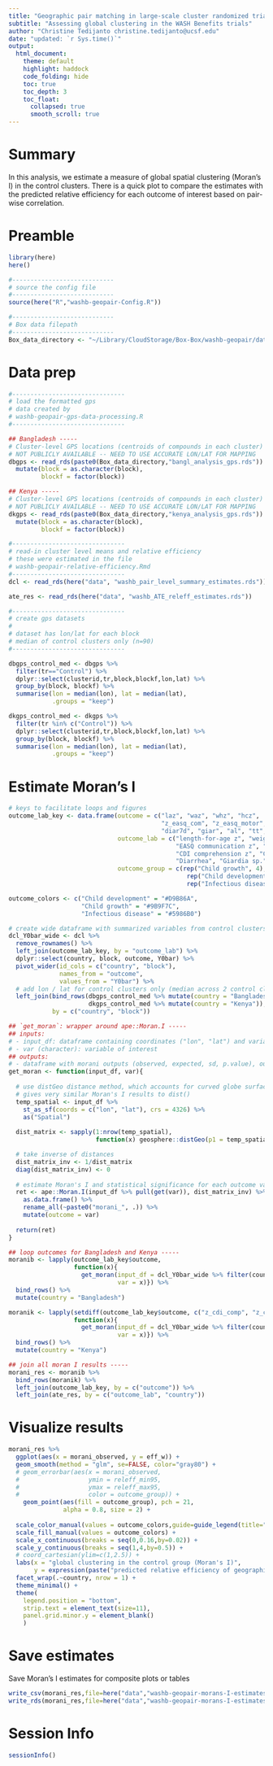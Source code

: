 ```yaml
---
title: "Geographic pair matching in large-scale cluster randomized trials"
subtitle: "Assessing global clustering in the WASH Benefits trials"
author: "Christine Tedijanto christine.tedijanto@ucsf.edu"
date: "updated: `r Sys.time()`"
output: 
  html_document:
    theme: default
    highlight: haddock
    code_folding: hide
    toc: true
    toc_depth: 3
    toc_float:
      collapsed: true
      smooth_scroll: true
---
```


# Summary

In this analysis, we estimate a measure of global spatial clustering (Moran's I) in the control clusters. There is a quick plot to compare the estimates with the predicted relative efficiency for each outcome of interest based on pair-wise correlation.

# Preamble

```r
library(here)
here()

#----------------------------
# source the config file
#----------------------------
source(here("R","washb-geopair-Config.R"))

#----------------------------
# Box data filepath
#----------------------------
Box_data_directory <- "~/Library/CloudStorage/Box-Box/washb-geopair/data/final/"
```

# Data prep

```r
#-------------------------------
# load the formatted gps
# data created by
# washb-geopair-gps-data-processing.R
#-------------------------------

## Bangladesh -----
# Cluster-level GPS locations (centroids of compounds in each cluster)
# NOT PUBLICLY AVAILABLE -- NEED TO USE ACCURATE LON/LAT FOR MAPPING
dbgps <- read_rds(paste0(Box_data_directory,"bangl_analysis_gps.rds")) %>%
  mutate(block = as.character(block),
         blockf = factor(block))

## Kenya -----
# Cluster-level GPS locations (centroids of compounds in each cluster)
# NOT PUBLICLY AVAILABLE -- NEED TO USE ACCURATE LON/LAT FOR MAPPING
dkgps <- read_rds(paste0(Box_data_directory,"kenya_analysis_gps.rds")) %>%
  mutate(block = as.character(block),
         blockf = factor(block))
```

```r
#-------------------------------
# read-in cluster level means and relative efficiency
# these were estimated in the file
# washb-geopair-relative-efficiency.Rmd
#-------------------------------
dcl <- read_rds(here("data", "washb_pair_level_summary_estimates.rds")) 

ate_res <- read_rds(here("data", "washb_ATE_releff_estimates.rds"))
```

```r
#-------------------------------
# create gps datasets
# 
# dataset has lon/lat for each block
# median of control clusters only (n=90)
#-------------------------------

dbgps_control_med <- dbgps %>%
  filter(tr=="Control") %>%
  dplyr::select(clusterid,tr,block,blockf,lon,lat) %>% 
  group_by(block, blockf) %>%
  summarise(lon = median(lon), lat = median(lat),
            .groups = "keep")

dkgps_control_med <- dkgps %>%
  filter(tr %in% c("Control")) %>%
  dplyr::select(clusterid,tr,block,blockf,lon,lat) %>% 
  group_by(block, blockf) %>%
  summarise(lon = median(lon), lat = median(lat),
            .groups = "keep")
```

# Estimate Moran's I

```r
# keys to facilitate loops and figures
outcome_lab_key <- data.frame(outcome = c("laz", "waz", "whz", "hcz",
                                          "z_easq_com", "z_easq_motor", "z_easq_pers", "z_cdi_comp", "z_cdi_expr",
                                          "diar7d", "giar", "al", "tt", "hw"),
                              outcome_lab = c("length-for-age z", "weight-for-age z", "weight-for-height z", "head circumference z",
                                              "EASQ communication z", "EASQ gross motor z", "EASQ personal-social z",
                                              "CDI comprehension z", "CDI expression z",
                                              "Diarrhea", "Giardia sp.", "Ascaris sp.", "Trichuris sp.", "Hookworm"),
                              outcome_group = c(rep("Child growth", 4),
                                                 rep("Child development", 5),
                                                 rep("Infectious disease", 5)))

outcome_colors <- c("Child development" = "#D9B86A",
                    "Child growth" = "#9B9F7C",
                    "Infectious disease" = "#5986B0")
```

```r
# create wide dataframe with summarized variables from control clusters for each block
dcl_Y0bar_wide <- dcl %>% 
  remove_rownames() %>%
  left_join(outcome_lab_key, by = "outcome_lab") %>% 
  dplyr::select(country, block, outcome, Y0bar) %>% 
  pivot_wider(id_cols = c("country", "block"),
              names_from = "outcome",
              values_from = "Y0bar") %>%
  # add lon / lat for control clusters only (median across 2 control clusters in each block)
  left_join(bind_rows(dbgps_control_med %>% mutate(country = "Bangladesh"),
                      dkgps_control_med %>% mutate(country = "Kenya")),
            by = c("country", "block"))
```

```r
## `get_moran`: wrapper around ape::Moran.I -----
## inputs:
# - input_df: dataframe containing coordinates ("lon", "lat") and variable of interest
# - var (character): variable of interest
## outputs:
# - dataframe with morani outputs (observed, expected, sd, p.value), outcome, and country
get_moran <- function(input_df, var){
  
  # use distGeo distance method, which accounts for curved globe surface
  # gives very similar Moran's I results to dist()
  temp_spatial <- input_df %>%
    st_as_sf(coords = c("lon", "lat"), crs = 4326) %>%
    as("Spatial")
  
  dist_matrix <- sapply(1:nrow(temp_spatial),
                        function(x) geosphere::distGeo(p1 = temp_spatial, p2 = temp_spatial[x,]))

  # take inverse of distances
  dist_matrix_inv <- 1/dist_matrix
  diag(dist_matrix_inv) <- 0
  
  # estimate Moran's I and statistical significance for each outcome variable 
  ret <- ape::Moran.I(input_df %>% pull(get(var)), dist_matrix_inv) %>% 
    as.data.frame() %>%
    rename_all(~paste0("morani_", .)) %>% 
    mutate(outcome = var)
  
  return(ret)
}

## loop outcomes for Bangladesh and Kenya -----
moranib <- lapply(outcome_lab_key$outcome,
                  function(x){
                    get_moran(input_df = dcl_Y0bar_wide %>% filter(country == "Bangladesh"),
                              var = x)}) %>% 
  bind_rows() %>% 
  mutate(country = "Bangladesh")

moranik <- lapply(setdiff(outcome_lab_key$outcome, c("z_cdi_comp", "z_cdi_expr")),
                  function(x){
                    get_moran(input_df = dcl_Y0bar_wide %>% filter(country == "Kenya"),
                              var = x)}) %>% 
  bind_rows() %>% 
  mutate(country = "Kenya")

## join all moran I results -----
morani_res <- moranib %>% 
  bind_rows(moranik) %>% 
  left_join(outcome_lab_key, by = c("outcome")) %>% 
  left_join(ate_res, by = c("outcome_lab", "country"))
```

# Visualize results

```r
morani_res %>%
  ggplot(aes(x = morani_observed, y = eff_w)) +
  geom_smooth(method = "glm", se=FALSE, color="gray80") +
  # geom_errorbar(aes(x = morani_observed,
  #                   ymin = releff_min95,
  #                   ymax = releff_max95,
  #                   color = outcome_group)) +
    geom_point(aes(fill = outcome_group), pch = 21,
               alpha = 0.8, size = 2) +
  
  scale_color_manual(values = outcome_colors,guide=guide_legend(title="outcome group:")) +
  scale_fill_manual(values = outcome_colors) +
  scale_x_continuous(breaks = seq(0,0.16,by=0.02)) + 
  scale_y_continuous(breaks = seq(1,4,by=0.5)) + 
  # coord_cartesian(ylim=c(1,2.5)) +
  labs(x = "global clustering in the control group (Moran's I)", 
       y = expression(paste("predicted relative efficiency of geographic pair-matching, (1-",italic(r),")")^-1)) +
  facet_wrap(.~country, nrow = 1) +
  theme_minimal() +
  theme(
    legend.position = "bottom",
    strip.text = element_text(size=11),
    panel.grid.minor.y = element_blank()
    )
```

# Save estimates

Save Moran's I estimates for composite plots or tables

```r
write_csv(morani_res,file=here("data","washb-geopair-morans-I-estimates.csv"))
write_rds(morani_res,file=here("data","washb-geopair-morans-I-estimates.rds"))

```

# Session Info

```r
sessionInfo()
```

